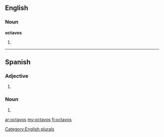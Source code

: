 ==English==

===Noun===
'''octavos'''

# {{plural of|[[octavo]]}}

[[Category:English plurals]]

----

==Spanish==

===Adjective===
{{infl|es|adjective form|g=m|g2=p}}

# {{masculine plural of|[[octavo#Spanish|octavo]]|lang=es}}

===Noun===
{{infl|es|noun form|g=m|g2=p}}

# {{plural of|nocat=1|[[octavo#Spanish|octavo]]|lang=es}}

[[ar:octavos]]
[[my:octavos]]
[[fi:octavos]]